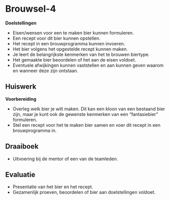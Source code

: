 # Brouwsel-4 {#brouwsel-4}

:::{.chapterintro}
**Doelstellingen**

-  Eisen/wensen voor een te maken bier kunnen formuleren.
-  Een recept voor dit bier kunnen opstellen.
-  Het recept in een brouwprogramma kunnen invoeren.
-  Het bier volgens het opgestelde recept kunnen maken.
-  Je leert de belangrijkste kenmerken van het te brouwen biertype.
-  Het gemaakte bier beoordelen of het aan de eisen voldoet.
-  Eventuele afwijkingen kunnen vaststellen en aan kunnen geven waarom en wanneer deze zijn ontstaan.
:::

## Huiswerk {#b4-huiswerk}

**Voorbereiding**

-  Overleg welk bier je wilt maken. Dit kan een kloon van een bestaand bier zijn, maar je kunt ook de gewenste kenmerken van een "fantasiebier" formuleren.
-  Stel een recept voor het te maken bier samen en voer dit recept in een brouwprogramma in.

## Draaiboek {#b4-draaiboek}

-  Uitvoering bij de mentor of een van de teamleden.

## Evaluatie {#b4-evaluatie}

-  Presentatie van het bier en het recept.
-  Gezamenlijk proeven, beoordelen of bier aan doelstellingen voldoet.
